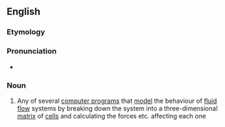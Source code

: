 ==English==

===Etymology===
{{prefix|hydro|code}}

===Pronunciation===
*{{audio|en-uk-hydrocode.ogg|Audio (UK)}}

===Noun===
{{en-noun}}

# {{context|computing|lang=en}} Any of several [[computer program]]s that [[model]] the behaviour of [[fluid]] [[flow]] systems by breaking down the system into a three-dimensional [[matrix]] of [[cell]]s and calculating the forces etc. affecting each one
